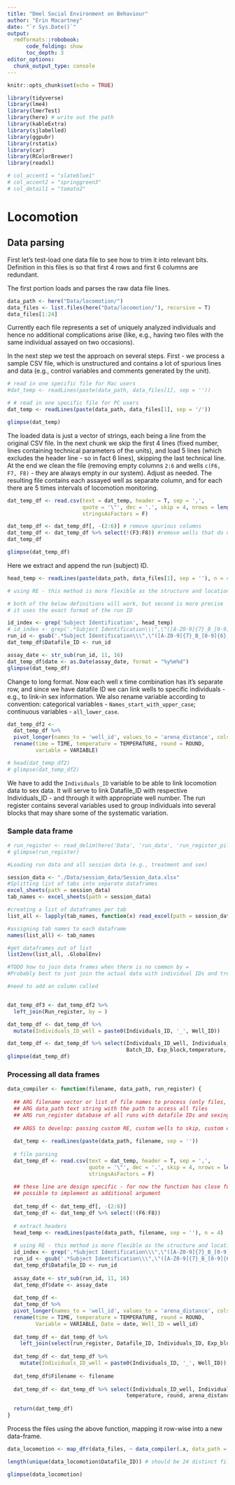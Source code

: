 ```yaml
---
title: "Dmel Social Environment on Behaviour"
author: "Erin Macartney"
date: "`r Sys.Date()`"
output:
  rmdformats::robobook:
      code_folding: show
      toc_depth: 3
editor_options: 
  chunk_output_type: console
---
```


```r
knitr::opts_chunk$set(echo = TRUE)
```

```r
library(tidyverse)
library(lme4)
library(lmerTest)
library(here) # write out the path
library(kableExtra)
library(sjlabelled)
library(ggpubr)
library(rstatix)
library(car)
library(RColorBrewer)
library(readxl)

# col_accent1 = "slateblue1"
# col_accent2 = "springgreen3"
# col_detail1 = "tomato2"
```

# Locomotion

## Data parsing

First let's test-load one data file to see how to trim it into relevant bits. Definition in this files is so that first 4 rows and first 6 columns are redundant.

The first portion loads and parses the raw data file lines.

```r
data_path <- here("Data/locomotion/")
data_files <- list.files(here("Data/locomotion/"), recursive = T)
data_files[1:24]
```

Currently each file represents a set of uniquely analyzed individuals and hence no additional complications arise (like, e.g., having two files with the same individual assayed on two occasions).

In the next step we test the approach on several steps. First - we process a sample CSV file, which is unstructured and contains a lot of spurious lines and data (e.g., control variables and comments generated by the unit).

```r
# read in one specific file for Mac users 
#dat_temp <- readLines(paste(data_path, data_files[1], sep = ''))

# # read in one specific file for PC users 
dat_temp <- readLines(paste(data_path, data_files[1], sep = '/'))

glimpse(dat_temp)

```

The loaded data is just a vector of strings, each being a line from the original CSV file. In the next chunk we skip the first 4 lines (fixed number, lines containing technical parameters of the units), and load 5 lines (which excludes the header line - so in fact 6 lines), skipping the last technical line. At the end we clean the file (removing empty columns `2:6` and wells `c(F6, F7, F8)` - they are always empty in our system). Adjust as needed. The resulting file contains each assayed well as separate column, and for each there are 5 times intervals of locomotion monitoring.

```r
dat_temp_df <- read.csv(text = dat_temp, header = T, sep = ',',
                        quote = '\"', dec = '.', skip = 4, nrows = length(dat_temp) - 4 - 2,
                        stringsAsFactors = F)

dat_temp_df <- dat_temp_df[, -(2:6)] # remove spurious columns
dat_temp_df <- dat_temp_df %>% select(!(F3:F8)) #remove wells that do not contain data
dat_temp_df

glimpse(dat_temp_df)
```

Here we extract and append the run (subject) ID.

```r
head_temp <- readLines(paste(data_path, data_files[1], sep = ''), n = 4)

# using RE - this method is more flexible as the structure and location of ID can change

# both of the below definitions will work, but second is more precise
# it uses the exact format of the run ID

id_index <- grep('Subject Identification', head_temp)
# id_index <- grep('.*Subject Identification\\\",\"([A-Z0-9]{7}_B_[0-9]{6}_[0-9]{1,2})\\\"', head_temp)
run_id <- gsub('.*Subject Identification\\\",\"([A-Z0-9]{7}_B_[0-9]{6}_[0-9]{1,2})\\\"', '\\1', head_temp[id_index])
dat_temp_df$Datafile_ID <- run_id

assay_date <- str_sub(run_id, 11, 16)
dat_temp_df$date <- as.Date(assay_date, format = "%y%m%d")
glimpse(dat_temp_df)
```
Change to long format. Now each well x time combination has it's separate row, and since we have datafile ID we can link wells to specific individuals - e.g., to link-in sex information. We also rename variable according to convention: categorical variables - `Names_start_with_upper_case`; continuous variables - `all_lower_case`.

```r
dat_temp_df2 <-
  dat_temp_df %>%
  pivot_longer(names_to = 'well_id', values_to = 'arena_distance', cols = matches('[A-H][1-9]')) %>%
  rename(time = TIME, temperature = TEMPERATURE, round = ROUND,
         variable = VARIABLE)

# head(dat_temp_df2)
# glimpse(dat_temp_df2)
```

We have to add the `Individuals_ID` variable to be able to link locomotion data to sex data. It will serve to link Datafile_ID with respective Individuals_ID - and through it with appropriate well number. The run register contains several variables used to group individuals into several blocks that may share some of the systematic variation.

### Sample data frame

```r
# run_register <- read_delim(here('Data', 'run_data', 'run_register_pilot2.csv'), delim = ';')
# glimpse(run_register)

#Loading run data and all session data (e.g., treatment and sex)

session_data <- "./Data/session_data/Session_data.xlsx"
#Splitting list of tabs into separate dataframes
excel_sheets(path = session_data)
tab_names <- excel_sheets(path = session_data)

#creating a list of dataframes per tab
list_all <- lapply(tab_names, function(x) read_excel(path = session_data, sheet = x))

#assigning tab names to each dataframe
names(list_all) <- tab_names

#get dataframes out of list
list2env(list_all, .GlobalEnv)

#TODO how to join data frames when there is no common by = 
#Probably best to just join the actual data with individual IDs and treatments etc rather than Run register - need to figure out how to join then with the correct datafile. There is also no column in data_temp2 that has retained assay name. 

#need to add an column called 


dat_temp_df3 <- dat_temp_df2 %>%
  left_join(Run_register, by = )

dat_temp_df <- dat_temp_df %>%
  mutate(Individuals_ID_well = paste0(Individuals_ID, '_', Well_ID))

dat_temp_df <- dat_temp_df %>% select(Individuals_ID_well, Individuals_ID, Datafile_ID, Date,
                                      Batch_ID, Exp_block,temperature, round, arena_distance)
glimpse(dat_temp_df)
```

### Processing all data frames
```r
data_compiler <- function(filename, data_path, run_register) {
  
  ## ARG filename vector or list of file names to process (only files, no full paths)
  ## ARG data_path text string with the path to access all files
  ## ARG run_register database of all runs with datafile IDs and sexing IDs
  
  ## ARGS to develop: passing custom RE, custom wells to skip, custom columns to skip
  
  dat_temp <- readLines(paste(data_path, filename, sep = ''))
  
  # file parsing
  dat_temp_df <- read.csv(text = dat_temp, header = T, sep = ',',
                          quote = '\"', dec = '.', skip = 4, nrows = length(dat_temp) - 4 - 2,
                          stringsAsFactors = F)
  
  ## these line are design specific - for now the function has close form on those
  ## possible to implement as additional argument
  
  dat_temp_df <- dat_temp_df[, -(2:6)]
  dat_temp_df <- dat_temp_df %>% select(!(F6:F8))
  
  # extract headers
  head_temp <- readLines(paste(data_path, filename, sep = ''), n = 4)
  
  # using RE - this method is more flexible as the structure and location of ID can change
  id_index <- grep('.*Subject Identification\\\",\"([A-Z0-9]{7}_B_[0-9]{6}_[0-9]{1,2})\\\"', head_temp)
  run_id <- gsub('.*Subject Identification\\\",\"([A-Z0-9]{7}_B_[0-9]{6}_[0-9]{1,2})\\\"', '\\1', head_temp[id_index])
  dat_temp_df$Datafile_ID <- run_id
  
  assay_date <- str_sub(run_id, 11, 16)
  dat_temp_df$date <- assay_date
  
  dat_temp_df <-
  dat_temp_df %>%
  pivot_longer(names_to = 'well_id', values_to = 'arena_distance', cols = matches('[A-H][1-9]')) %>%
  rename(time = TIME, temperature = TEMPERATURE, round = ROUND,
         Variable = VARIABLE, Date = date, Well_ID = well_id)
  
  dat_temp_df <- dat_temp_df %>%
    left_join(select(run_register, Datafile_ID, Individuals_ID, Exp_block, Batch_ID))
  
  dat_temp_df <- dat_temp_df %>%
    mutate(Individuals_ID_well = paste0(Individuals_ID, '_', Well_ID))
  
  dat_temp_df$Filename <- filename
  
  dat_temp_df <- dat_temp_df %>% select(Individuals_ID_well, Individuals_ID, Datafile_ID, Date, Filename, Exp_block, Batch_ID,
                                      temperature, round, arena_distance)
  
  return(dat_temp_df)
}
```

Process the files using the above function, mapping it row-wise into a new data-frame.

```r

data_locomotion <- map_dfr(data_files, ~ data_compiler(.x, data_path = data_path)) #cannot find the connection

length(unique(data_locomotion$Datafile_ID)) # should be 24 distinct files

glimpse(data_locomotion)
```
